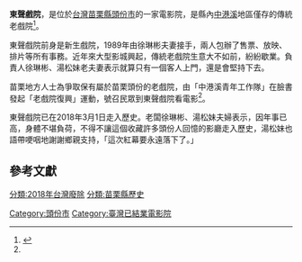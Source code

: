 '''東聲戲院'''，是位於[[台灣|台灣]][[苗栗縣|苗栗縣]][[頭份市|頭份市]]的一家電影院，是縣內[[中港溪|中港溪]]地區僅存的傳統老戲院<ref name="自由時報">{{Cite web |url=http://www.libertytimes.com.tw/2013/new/nov/2/today-north12.htm |title=林欣漢，《搶救東聲戲院 來捧場看總舖師》，自由電子報，2013-11-2 |access-date=2013-12-08 |archive-date=2014-01-07 |archive-url=https://web.archive.org/web/20140107235553/http://www.libertytimes.com.tw/2013/new/nov/2/today-north12.htm |dead-url=no }}</ref>。

東聲戲院前身是新生戲院，1989年由徐琳彬夫妻接手，兩人包辦了售票、放映、排片等所有事務。近年來大型影城興起，傳統老戲院生意大不如前，紛紛歇業。負責人徐琳彬、湯松妹老夫妻表示就算只有一個客人上門，還是會堅持下去。

苗栗地方人士為爭取保有屬於苗栗頭份的老戲院，由「中港溪青年工作隊」在臉書發起「老戲院復興」運動，號召民眾到東聲戲院看電影<ref name="自由時報"/>。

東聲戲院已在2018年3月1日走入歷史。老闆徐琳彬、湯松妹夫婦表示，因年事已高，身體不堪負荷，不得不讓這個收藏許多頭份人回憶的影廳走入歷史，湯松妹也語帶哽咽地謝謝鄉親支持，「這次紅幕要永遠落下了。」

== 參考文獻==
{{reflist}}

[[Category:頭份市|Category:頭份市]]
[[Category:臺灣已結業電影院|Category:臺灣已結業電影院]]
[[分類:2018年台灣廢除|分類:2018年台灣廢除]]
[[分類:苗栗縣歷史|分類:苗栗縣歷史]]
